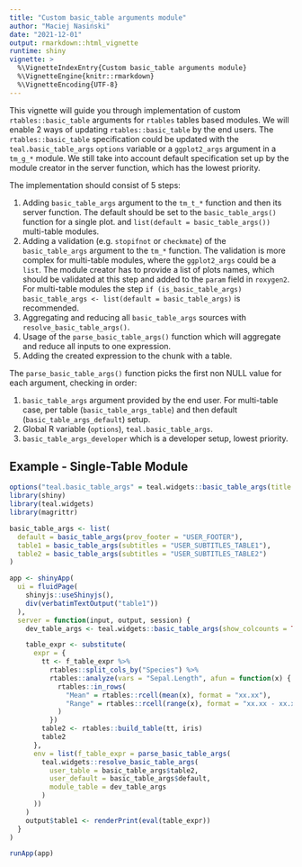 ```yaml
---
title: "Custom basic_table arguments module"
author: "Maciej Nasiński"
date: "2021-12-01"
output: rmarkdown::html_vignette
runtime: shiny
vignette: >
  %\VignetteIndexEntry{Custom basic_table arguments module}
  %\VignetteEngine{knitr::rmarkdown}
  %\VignetteEncoding{UTF-8}
---
```


This vignette will guide you through implementation of custom `rtables::basic_table` arguments for `rtables` tables 
based modules. We will enable 2 ways of updating `rtables::basic_table` by the end users.
The `rtables::basic_table` specification could be updated with the `teal.basic_table_args` `options` variable or a 
`ggplot2_args` argument in a `tm_g_*` module. We still take into account default specification set up by the module 
creator in the server function, which has the lowest priority.

The implementation should consist of 5 steps:

1. Adding `basic_table_args` argument to the `tm_t_*` function and then its server function.
The default should be set to
the `basic_table_args()` function for a single plot.
and  `list(default = basic_table_args())` multi-table modules.
2. Adding a validation (e.g. `stopifnot` or `checkmate`) of the `basic_table_args` argument to the `tm_*` function.
The validation is more complex for multi-table modules, where the `ggplot2_args` could be a `list`.
The module creator has to provide a list of plots names, which should be validated at this step and added to the `param` 
field in `roxygen2`. For multi-table modules the step 
`if (is_basic_table_args) basic_table_args <- list(default = basic_table_args)` is recommended.
3. Aggregating and reducing all `basic_table_args` sources with `resolve_basic_table_args()`.
4. Usage of the `parse_basic_table_args()` function which will aggregate and reduce all inputs
to one expression.
5. Adding the created expression to the chunk with a table.

The `parse_basic_table_args()` function picks the first non NULL value for each argument, checking in order:

1. `basic_table_args` argument provided by the end user.
For multi-table case, per table (`basic_table_args_table`) and then default (`basic_table_args_default`) setup.
2. Global R variable (`options`), `teal.basic_table_args`.
3. `basic_table_args_developer` which is a developer setup, lowest priority.

## Example - Single-Table Module

```r
options("teal.basic_table_args" = teal.widgets::basic_table_args(title = "ENV_TITLE"))
library(shiny)
library(teal.widgets)
library(magrittr)

basic_table_args <- list(
  default = basic_table_args(prov_footer = "USER_FOOTER"),
  table1 = basic_table_args(subtitles = "USER_SUBTITLES_TABLE1"),
  table2 = basic_table_args(subtitles = "USER_SUBTITLES_TABLE2")
)

app <- shinyApp(
  ui = fluidPage(
    shinyjs::useShinyjs(),
    div(verbatimTextOutput("table1"))
  ),
  server = function(input, output, session) {
    dev_table_args <- teal.widgets::basic_table_args(show_colcounts = TRUE)

    table_expr <- substitute(
      expr = {
        tt <- f_table_expr %>%
          rtables::split_cols_by("Species") %>%
          rtables::analyze(vars = "Sepal.Length", afun = function(x) {
            rtables::in_rows(
              "Mean" = rtables::rcell(mean(x), format = "xx.xx"),
              "Range" = rtables::rcell(range(x), format = "xx.xx - xx.xx")
            )
          })
        table2 <- rtables::build_table(tt, iris)
        table2
      },
      env = list(f_table_expr = parse_basic_table_args(
        teal.widgets::resolve_basic_table_args(
          user_table = basic_table_args$table2,
          user_default = basic_table_args$default,
          module_table = dev_table_args
        )
      ))
    )
    output$table1 <- renderPrint(eval(table_expr))
  }
)
```

```r
runApp(app)
```
